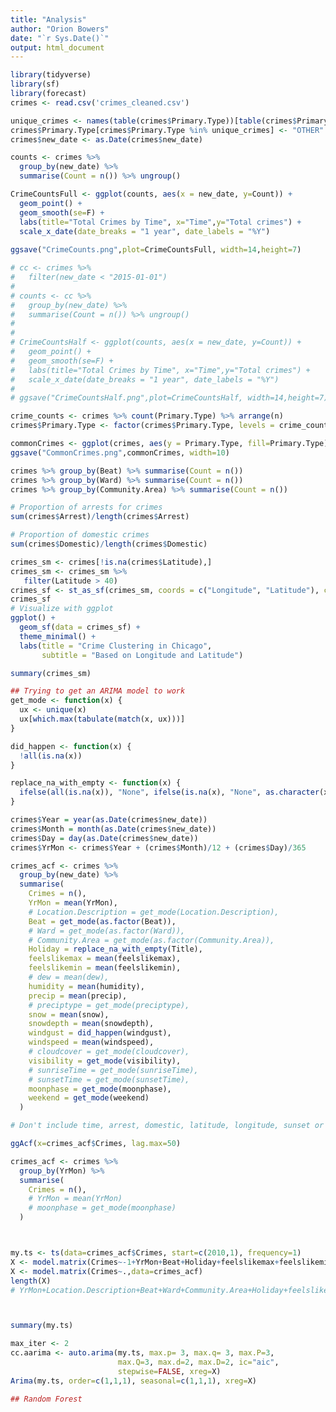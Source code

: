 ```yaml
---
title: "Analysis"
author: "Orion Bowers"
date: "`r Sys.Date()`"
output: html_document
---
```

```r
library(tidyverse)
library(sf)
library(forecast)
crimes <- read.csv('crimes_cleaned.csv')

unique_crimes <- names(table(crimes$Primary.Type))[table(crimes$Primary.Type) < 7]
crimes$Primary.Type[crimes$Primary.Type %in% unique_crimes] <- "OTHER"
crimes$new_date <- as.Date(crimes$new_date)
```


```r
counts <- crimes %>%
  group_by(new_date) %>%
  summarise(Count = n()) %>% ungroup()

CrimeCountsFull <- ggplot(counts, aes(x = new_date, y=Count)) +
  geom_point() +
  geom_smooth(se=F) +
  labs(title="Total Crimes by Time", x="Time",y="Total crimes") +
  scale_x_date(date_breaks = "1 year", date_labels = "%Y")
  
ggsave("CrimeCounts.png",plot=CrimeCountsFull, width=14,height=7)
```


```r
# cc <- crimes %>%
#   filter(new_date < "2015-01-01")
# 
# counts <- cc %>%
#   group_by(new_date) %>%
#   summarise(Count = n()) %>% ungroup()
# 
# 
# CrimeCountsHalf <- ggplot(counts, aes(x = new_date, y=Count)) +
#   geom_point() +
#   geom_smooth(se=F) +
#   labs(title="Total Crimes by Time", x="Time",y="Total crimes") +
#   scale_x_date(date_breaks = "1 year", date_labels = "%Y")
#   
# ggsave("CrimeCountsHalf.png",plot=CrimeCountsHalf, width=14,height=7)
```

```r
crime_counts <- crimes %>% count(Primary.Type) %>% arrange(n)
crimes$Primary.Type <- factor(crimes$Primary.Type, levels = crime_counts$Primary.Type)

commonCrimes <- ggplot(crimes, aes(y = Primary.Type, fill=Primary.Type)) + geom_bar() + theme(legend.position = "none")
ggsave("CommonCrimes.png",commonCrimes, width=10)
```

```r
crimes %>% group_by(Beat) %>% summarise(Count = n())
crimes %>% group_by(Ward) %>% summarise(Count = n())
crimes %>% group_by(Community.Area) %>% summarise(Count = n())

# Proportion of arrests for crimes
sum(crimes$Arrest)/length(crimes$Arrest)

# Proportion of domestic crimes
sum(crimes$Domestic)/length(crimes$Domestic)
```

```r
crimes_sm <- crimes[!is.na(crimes$Latitude),]
crimes_sm <- crimes_sm %>%
   filter(Latitude > 40)
crimes_sf <- st_as_sf(crimes_sm, coords = c("Longitude", "Latitude"), crs = 4326)
crimes_sf
# Visualize with ggplot
ggplot() +
  geom_sf(data = crimes_sf) +
  theme_minimal() +
  labs(title = "Crime Clustering in Chicago",
       subtitle = "Based on Longitude and Latitude")

summary(crimes_sm)
```


```r
## Trying to get an ARIMA model to work
get_mode <- function(x) {
  ux <- unique(x)
  ux[which.max(tabulate(match(x, ux)))]
}

did_happen <- function(x) {
  !all(is.na(x))
}

replace_na_with_empty <- function(x) {
  ifelse(all(is.na(x)), "None", ifelse(is.na(x), "None", as.character(x)))
}

crimes$Year = year(as.Date(crimes$new_date))
crimes$Month = month(as.Date(crimes$new_date))
crimes$Day = day(as.Date(crimes$new_date))
crimes$YrMon <- crimes$Year + (crimes$Month)/12 + (crimes$Day)/365

crimes_acf <- crimes %>%
  group_by(new_date) %>%
  summarise(
    Crimes = n(),
    YrMon = mean(YrMon),
    # Location.Description = get_mode(Location.Description),
    Beat = get_mode(as.factor(Beat)),
    # Ward = get_mode(as.factor(Ward)),
    # Community.Area = get_mode(as.factor(Community.Area)),
    Holiday = replace_na_with_empty(Title),
    feelslikemax = mean(feelslikemax),
    feelslikemin = mean(feelslikemin),
    # dew = mean(dew),
    humidity = mean(humidity),
    precip = mean(precip),
    # preciptype = get_mode(preciptype),
    snow = mean(snow),
    snowdepth = mean(snowdepth),
    windgust = did_happen(windgust),
    windspeed = mean(windspeed),
    # cloudcover = get_mode(cloudcover),
    visibility = get_mode(visibility),
    # sunriseTime = get_mode(sunriseTime),
    # sunsetTime = get_mode(sunsetTime),
    moonphase = get_mode(moonphase),
    weekend = get_mode(weekend)
  )

# Don't include time, arrest, domestic, latitude, longitude, sunset or sunrise

ggAcf(x=crimes_acf$Crimes, lag.max=50)

crimes_acf <- crimes %>%
  group_by(YrMon) %>%
  summarise(
    Crimes = n(),
    # YrMon = mean(YrMon)
    # moonphase = get_mode(moonphase)
  )



my.ts <- ts(data=crimes_acf$Crimes, start=c(2010,1), frequency=1)
X <- model.matrix(Crimes~-1+YrMon+Beat+Holiday+feelslikemax+feelslikemin+humidity+precip+snow+snowdepth+windgust+windspeed+visibility+moonphase+weekend, data=crimes_acf)
X <- model.matrix(Crimes~.,data=crimes_acf)
length(X)
# YrMon+Location.Description+Beat+Ward+Community.Area+Holiday+feelslikemax+feelslikemin+dew+humidity+precip+snow+snowdepth+windgust+windspeed+cloudcover+visibility+moonphase+weekend



summary(my.ts)

max_iter <- 2
cc.aarima <- auto.arima(my.ts, max.p= 3, max.q= 3, max.P=3, 
                        max.Q=3, max.d=2, max.D=2, ic="aic", 
                        stepwise=FALSE, xreg=X)
Arima(my.ts, order=c(1,1,1), seasonal=c(1,1,1), xreg=X)
```
```r
## Random Forest
```

